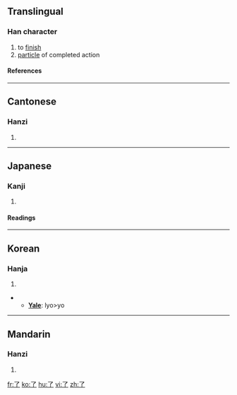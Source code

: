 {{see|瞭}}<!-- may be replaced by zh-forms -->

==Translingual==
{{Han stroke|[[Image:了-order.gif]]}}
===Han character===
{{Han char|rn=6|rad=亅|as=01|sn=2|four=1720<sub>7</sub>|canj=弓弓 (NN)}}
# to [[finish]]
# [[particle]] of completed action
====References====
{{Han ref|kx=0085.110|dkj=00226|dj=0173.200|hdz=10048.060|uh=4E86|ud=20102|bh=A446|bd=42054}}
----
==Cantonese==
===Hanzi===
{{yue-hanzi|jyut=|y=liu5}}
# {{defn|Cantonese}}
----
==Japanese==
===Kanji===
{{ja-kanji|grade=c|rs=亅01}}
# {{defn|Japanese}}
====Readings====
{{ja-readings|on=[[りょう]] (ryō)|kun=[[おわる]] (owaru), [[ついに]] (tsuini)}}
----
==Korean==
===Hanja===
{{ko-hanja|hangeul=료>요|rv=ryo>yo|mr=ryo>yo}}
# {{defn|Korean}}
** '''[[Yale]]''': lyo>yo 
----
==Mandarin==
===Hanzi===
{{cmn-hanzi|pin=[[le]] ([[le5]]), [[liǎo]] ([[liao3]])|wg= le<sup>5</sup>, liao<sup>3</sup>}}
# {{defn|Mandarin}}

[[fr:了]]
[[ko:了]]
[[hu:了]]
[[vi:了]]
[[zh:了]]